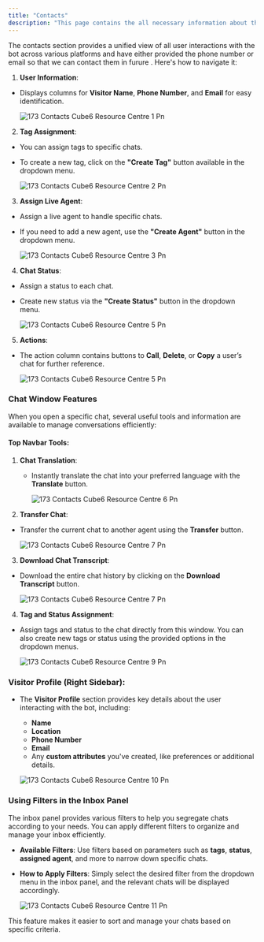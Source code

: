 ```yaml
---
title: "Contacts"
description: "This page contains the all necessary information about the contacts section in In box Panel."
---
```


The contacts section provides a unified view of all user interactions with the bot across various platforms and have either provided the phone number or email so that we can contact them in furure . Here's how to navigate it:

1. **User Information**:

- Displays columns for **Visitor Name**, **Phone Number**, and **Email** for easy identification.

  ![173 Contacts  Cube6 Resource Centre 1 Pn](/images/how-botpenguin-works/contact/173.contacts__Cube6_resource_centre-1.png)

2. **Tag Assignment**:

- You can assign tags to specific chats.
- To create a new tag, click on the **"Create Tag"** button available in the dropdown menu.

  ![173 Contacts  Cube6 Resource Centre 2 Pn](/images/how-botpenguin-works/contact/173.contacts__Cube6_resource_centre-2.png)

3. **Assign Live Agent**:

- Assign a live agent to handle specific chats.
- If you need to add a new agent, use the **"Create Agent"** button in the dropdown menu.

  ![173 Contacts  Cube6 Resource Centre 3 Pn](/images/how-botpenguin-works/contact/173.contacts__Cube6_resource_centre-3.png)

4. **Chat Status**:

- Assign a status to each chat.
- Create new status via the **"Create Status"** button in the dropdown menu.

  ![173 Contacts  Cube6 Resource Centre 5 Pn](/images/how-botpenguin-works/contact/173.contacts__Cube6_resource_centre-4.png)

5. **Actions**:

- The action column contains buttons to **Call**, **Delete**, or **Copy** a user’s chat for further reference.

  ![173 Contacts  Cube6 Resource Centre 5 Pn](/images/how-botpenguin-works/contact/173.contacts__Cube6_resource_centre-5.png)

### **Chat Window Features**

When you open a specific chat, several useful tools and information are available to manage conversations efficiently:

#### **Top Navbar Tools:**

1. **Chat Translation**:
   - Instantly translate the chat into your preferred language with the **Translate** button.

     ![173 Contacts  Cube6 Resource Centre 6 Pn](/images/how-botpenguin-works/contact/173.contacts__Cube6_resource_centre-6.png)
2. **Transfer Chat**:

- Transfer the current chat to another agent using the **Transfer** button.

  ![173 Contacts  Cube6 Resource Centre 7 Pn](/images/how-botpenguin-works/contact/173.contacts__Cube6_resource_centre-7.png)

3. **Download Chat Transcript**:

- Download the entire chat history by clicking on the **Download Transcript** button.

  ![173 Contacts  Cube6 Resource Centre 7 Pn](/images/how-botpenguin-works/contact/173.contacts__Cube6_resource_centre-8.png)

4. **Tag and Status Assignment**:

- Assign tags and status to the chat directly from this window. You can also create new tags or status using the provided options in the dropdown menus.

  ![173 Contacts  Cube6 Resource Centre 9 Pn](/images/how-botpenguin-works/contact/173.contacts__Cube6_resource_centre-9.png)

### **Visitor Profile (Right Sidebar):**

- The **Visitor Profile** section provides key details about the user interacting with the bot, including:
  - **Name**
  - **Location**
  - **Phone Number**
  - **Email**
  - Any **custom attributes** you've created, like preferences or additional details.

  ![173 Contacts  Cube6 Resource Centre 10 Pn](/images/how-botpenguin-works/contact/173.contacts__Cube6_resource_centre-10.png)

### **Using Filters in the Inbox Panel**

The inbox panel provides various filters to help you segregate chats according to your needs. You can apply different filters to organize and manage your inbox efficiently.

- **Available Filters**: Use filters based on parameters such as **tags**, **status**, **assigned agent**, and more to narrow down specific chats.
- **How to Apply Filters**: Simply select the desired filter from the dropdown menu in the inbox panel, and the relevant chats will be displayed accordingly.

  ![173 Contacts  Cube6 Resource Centre 11 Pn](/images/how-botpenguin-works/contact/173.contacts__Cube6_resource_centre-11.png)

This feature makes it easier to sort and manage your chats based on specific criteria.